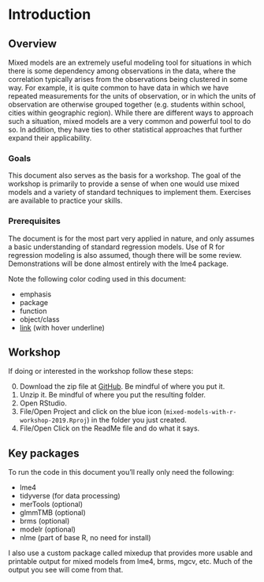 # Introduction

## Overview

Mixed models are an extremely useful modeling tool for situations in which there is some dependency among observations in the data, where the correlation typically arises from the observations being clustered in some way. For example, it is quite common to have data in which we have repeated measurements for the units of observation, or in which the units of observation are otherwise grouped together (e.g. students within school, cities within geographic region).   While there are different ways to approach such a situation, mixed models are a very common and powerful tool to do so.  In addition, they have ties to other statistical approaches that further expand their applicability.

### Goals

This document also serves as the basis for a workshop. The goal of the workshop is primarily to provide a sense of when one would use mixed models and a variety of standard techniques to implement them.  Exercises are available to practice your skills.


### Prerequisites

The document is for the most part very applied in nature, and only assumes a basic understanding of standard regression models. Use of R for regression modeling is also assumed, though there will be some review.  Demonstrations will be done almost entirely with the <span class="pack">lme4</span> package.

Note the following color coding used in this document:

- <span class="emph">emphasis</span>
- <span class="pack">package</span>
- <span class="func">function</span>
- <span class="objclass">object/class</span>
- [link]() (with hover underline)


## Workshop

If doing or interested in the workshop follow these steps:

0. Download the zip file at [GitHub](https://github.com/m-clark/mixed-models-with-r-workshop-2019/archive/master.zip). Be mindful of where you put it.
1. Unzip it. Be mindful of where you put the resulting folder.
2. Open RStudio.
3. File/Open Project and click on the blue icon (`mixed-models-with-r-workshop-2019.Rproj`) in the folder you just created.
4. File/Open Click on the ReadMe file and do what it says.


## Key packages

To run the code in this document you'll really only need the following:

- <span class="pack">lme4</span> 
- <span class="pack">tidyverse</span> (for data processing)
- <span class="pack">merTools</span> (optional)
- <span class="pack">glmmTMB</span> (optional)
- <span class="pack">brms</span> (optional)
- <span class="pack">modelr</span> (optional)
- <span class="pack">nlme</span> (part of base R, no need for install)

I also use a custom package called <span class="pack">mixedup</span> that provides more usable and printable output for mixed models from <span class="pack">lme4</span>, <span class="pack">brms</span>, <span class="pack">mgcv</span>, etc. Much of the output you see will come from that.